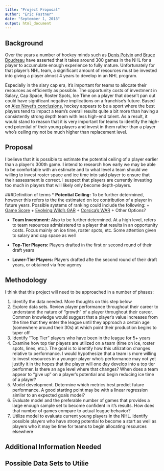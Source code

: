 ```yaml
---
title: "Project Proposal"
author: "Eric Fastner"
date: "September 1, 2018"
output: html_document
---
```


## Background
Over the years a number of hockey minds such as [Denis Potvin](https://www.theglobeandmail.com/sports/midseason-report/article1068323/?page=all) and [Bruce Boudreau](http://www.startribune.com/q-amp-a-with-wild-coach-bruce-boudreau/444222393/) have asserted that it takes around 300 games in the NHL for a player to accumulate enough experience to fully mature. Unfortunately for that player's NHL team, a significant amount of resources must be invested into giving a player almost 4 years to develop in an NHL program. 

Especially in the slary cap era, it's important for teams to allocate their resources as efficiently as possible. The opportunity costs of investment in Salary, Cap Space, Roster Spots, Ice Time on a player that doesn't pan out could have significant negative implications on a franchise's future. Based on [Alex Novet's conclusions](https://hockey-graphs.com/2017/03/14/strong-and-weak-links-talent-distribution-within-teams/), hockey appears to be a sport where the best players tend to impact a team's overall results quite a bit more than having a consistently strong depth team with less high-end talent. As a result, it would stand to reason that it is very important for teams to identify the high-end potential of their young players and invest in them rather than a player who's ceiling my not be much higher than replacement level. 

## Proposal

I believe that it is possible to estimate the potential ceiling of a player earlier than a player's 300th game. I intend to research how early we may be able to be comfortable with an estimate and to what level a team should we willing to invest roster space and ice time into said player to ensure that their assessment is correct. I suspect that players are currently investing too much in players that will likely only become depth-players.

###Definition of terms
* **Potential Ceiling:** To be further determined, however this refers to the the estimated on ice contribution of a player in future years. Possible systems of ranking could include the following:
    + [Game Score](https://hockey-graphs.com/2016/07/13/measuring-single-game-productivity-an-introduction-to-game-score/)
    + [Evolving Wild's GAR](https://hockeygraphsdotcom.files.wordpress.com/2018/08/gar_spm_ritsac_18.pdf)
    + [Corsica's WAR](http://corsica.hockey/war/)
    + Other Options?

* **Team Investment:** Also to be further determined. At a high level, refers to team resources admisistered to a player that results in an opportunity costs. Focus mainly on ice time, roster spots, etc. Some attention given to salary and cap space as well

* **Top-Tier Players:** Players drafted in the first or second round of their draft years

* **Lower-Tier Players:** Players drafted afte the second round of their draft years, or obtained via free agency

## Methodology
I think that this project will need to be approached in a number of phases:

1. Identify the data needed. More thoughts on this step below
2. Explore data sets. Review player performance throughout their career to understand the nature of "growth" of a player throughout their career. Common knowledge would suggest that a player's value increases from the time that they enter the league until they approach a certain age (somewhere around their 30s) at which point their production begins to taper off
3. Identify "Top Tier" players who have been in the league for 5+ years
4. Examine how top tier players are utilized on a team (time on ice, roster spots, lines, etc.). The goal is to identify how this utilization changes relative to performance. I would hypothesize that a team is more willing to invest resources in a younger player who's performance may not yet justify it in the hopes that the player will one day develop into a top tier performer. Is there an age level where that changes? When does a team appear to "give up" on a player's potential and begin reducing ice time of a player? 
4. Model development. Determine which metrics best predict future performance. A good starting point may be with a linear regression similar to an expected goals model?
5. Evaluate model and the preferable number of games that provides a large enough sample set to become confident in it's results. How does that number of games compare to actual league behavior? 
6. Utilize model to evaluate current young players in the NHL. Identify possible players who have strong potential to become a start as well as players who it may be time for teams to begin allocating resources elsewhere


## Additional Information Needed

## Possible Data Sets to Utilie

